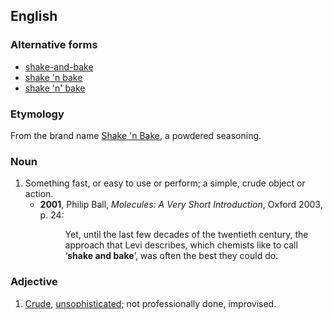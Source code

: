 ==English==
===Alternative forms===
*[[shake-and-bake]]
*[[shake 'n bake]]
*[[shake 'n' bake]]

===Etymology===
From the brand name [[w:Shake 'n Bake|Shake 'n Bake]], a powdered seasoning.

===Noun===
{{en-noun|-|sg=[[shake]] [[and]] [[bake]]}}

# Something fast, or easy to use or perform; a simple, crude object or action.
#*'''2001''', Philip Ball, ''Molecules: A Very Short Introduction'', Oxford 2003, p. 24:
#*:Yet, until the last few decades of the twentieth century, the approach that Levi describes, which chemists like to call ‘'''shake and bake'''’, was often the best they could do.

===Adjective===
{{en-adj}}

# [[crude|Crude]], [[unsophisticated]]; not professionally done, improvised.